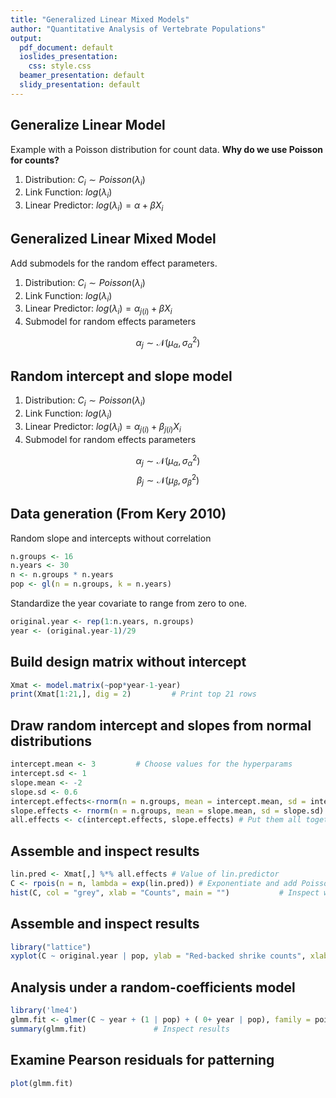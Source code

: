 ```yaml
---
title: "Generalized Linear Mixed Models"
author: "Quantitative Analysis of Vertebrate Populations"
output:
  pdf_document: default
  ioslides_presentation:
    css: style.css
  beamer_presentation: default
  slidy_presentation: default
---
```


## Generalize Linear Model

Example with a Poisson distribution for count data. **Why do we use Poisson for counts?**

1. Distribution: $C_i \sim Poisson(\lambda_i)$
2. Link Function: $log(\lambda_i)$
3. Linear Predictor: $log(\lambda_i) = \alpha + \beta X_i$

## Generalized Linear Mixed Model

Add submodels for the random effect parameters.

1. Distribution: $C_i \sim Poisson(\lambda_i)$
2. Link Function: $log(\lambda_i)$
3. Linear Predictor: $log(\lambda_i) = \alpha_{j(i)} + \beta X_{i}$
4. Submodel for random effects parameters

$$
\alpha_j \sim \mathcal{N}(\mu_{\alpha}, \sigma_{\alpha}^2)
$$

## Random intercept and slope model

1. Distribution: $C_i \sim Poisson(\lambda_i)$
2. Link Function: $log(\lambda_i)$
3. Linear Predictor: $log(\lambda_i) = \alpha_{j(i)} + \beta_{j(i)} X_{i}$
4. Submodel for random effects parameters

$$
\alpha_j \sim \mathcal{N}(\mu_{\alpha}, \sigma_{\alpha}^2)
$$
$$
\beta_j \sim \mathcal{N}(\mu_{\beta}, \sigma_{\beta}^2)
$$


## Data generation (From Kery 2010)

Random slope and intercepts without correlation

```r
n.groups <- 16
n.years <- 30
n <- n.groups * n.years
pop <- gl(n = n.groups, k = n.years)
```

Standardize the year covariate to range from zero to one.

```r
original.year <- rep(1:n.years, n.groups)
year <- (original.year-1)/29
```

## Build design matrix without intercept

```r
Xmat <- model.matrix(~pop*year-1-year)
print(Xmat[1:21,], dig = 2) 		# Print top 21 rows
```

## Draw random intercept and slopes from normal distributions

```r
intercept.mean <- 3			# Choose values for the hyperparams
intercept.sd <- 1
slope.mean <- -2
slope.sd <- 0.6
intercept.effects<-rnorm(n = n.groups, mean = intercept.mean, sd = intercept.sd)
slope.effects <- rnorm(n = n.groups, mean = slope.mean, sd = slope.sd)
all.effects <- c(intercept.effects, slope.effects) # Put them all together
```

## Assemble and inspect results

```r
lin.pred <- Xmat[,] %*% all.effects	# Value of lin.predictor
C <- rpois(n = n, lambda = exp(lin.pred)) # Exponentiate and add Poisson noise
hist(C, col = "grey", xlab = "Counts", main = "")			# Inspect what we’ve created
```

## Assemble and inspect results

```r
library("lattice")
xyplot(C ~ original.year | pop, ylab = "Red-backed shrike counts", xlab = "Year")
```


## Analysis under a random-coefficients model

```r
library('lme4')
glmm.fit <- glmer(C ~ year + (1 | pop) + ( 0+ year | pop), family = poisson)
summary(glmm.fit)				# Inspect results
```

## Examine Pearson residuals for patterning

```r
plot(glmm.fit)
```
